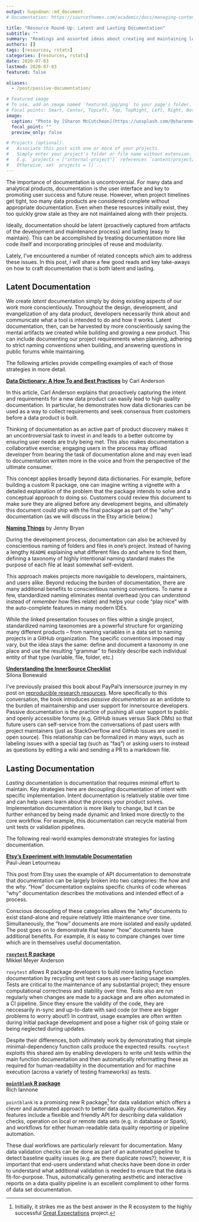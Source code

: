 ```yaml
---
output: hugodown::md_document
# Documentation: https://sourcethemes.com/academic/docs/managing-content/

title: "Resource Round-Up: Latent and Lasting Documentation"
subtitle: ""
summary: "Readings and assorted ideas about creating and maintaining low-overhead documentation"
authors: []
tags: [resources, rstats]
categories: [resources, rstats]
date: 2020-07-03
lastmod: 2020-07-03
featured: false

aliases:
  - /post/passive-documentation/

# Featured image
# To use, add an image named `featured.jpg/png` to your page's folder.
# Focal points: Smart, Center, TopLeft, Top, TopRight, Left, Right, BottomLeft, Bottom, BottomRight.
image:
  caption: "Photo by [Sharon McCutcheon](https://unsplash.com/@sharonmccutcheon?utm_source=unsplash&amp;utm_medium=referral&amp;utm_content=creditCopyText) on Unsplash"
  focal_point: ""
  preview_only: false

# Projects (optional).
#   Associate this post with one or more of your projects.
#   Simply enter your project's folder or file name without extension.
#   E.g. `projects = ["internal-project"]` references `content/project/deep-learning/index.md`.
#   Otherwise, set `projects = []`.
---
```


The importance of documentation is uncontroversial. For many data and analytical products, documentation is the user interface and key to promoting user success and future reuse. However, when project timelines get tight, too many data products are considered complete without appropriate documentation. Even when these resources initially exist, they too quickly grow stale as they are not maintained along with their projects. 

Ideally, documentation should be latent (proactively captured from artifacts of the development and maintenance process) and lasting (easy to maintain). This can be accomplished by treating documentation more like code itself and incorporating principles of reuse and modularity. 

Lately, I've encountered a number of related concepts which aim to address these issues. In this post, I will share a few good reads and key take-aways on how to craft documentation that is both latent and lasting. 

## Latent Documentation

We create *latent* documentation simply by doing existing aspects of our work more conscientiously. Throughout the design, development, and evangelization of any data product, developers necessarily think about and communicate what a tool is intended to do and how it works. Latent documentation, then, can be harvested by more conscientiously saving the mental artifacts we created while building and growing a new product. This can include documenting our project requirements when planning, adhering to strict naming conventions when building, and answering questions in public forums while maintaining. 

The following articles provide compelling examples of each of those strategies in more detail.

[**Data Dictionary: A How To and Best Practices**](https://medium.com/@leapingllamas/data-dictionary-a-how-to-and-best-practices-a09a685dcd61) by Carl Anderson

In this article, Carl Anderson explains that proactively capturing the intent and requirements for a new data product can easily lead to high quality documentation. In particular, he demonstrates how data dictionaries can be used as a way to collect requirements and seek consensus from customers before a data product is built.

Thinking of documentation as an active part of product discovery makes it an uncontroversial task to invest in and leads to a better outcome by ensuring user needs are truly being met. This also makes documentation a collaborative exercise; engaging users in the process may offload developer from bearing the task of documentation alone and may even lead to documentation written more in the voice and from the perspective of the ultimate consumer.

This concept applies broadly beyond data dictionaries. For example, before building a custom R package, one can imagine writing a vignette with a detailed explanation of the problem that the package intends to solve and a conceptual approach to doing so. Customers could review this document to make sure they are aligned before any development begins, and ultimately this document could ship with the final package as part of the "why" documentation (as we will discuss in the Etsy article below.)

[**Naming Things**](https://speakerdeck.com/jennybc/how-to-name-files) by Jenny Bryan

During the development process, documentation can also be achieved by conscientious naming of folders and files in one's project. Instead of having a lengthy `README` explaining what different files do and where to find them, defining a taxonomy of highly intentional naming standard makes the purpose of each file at least somewhat self-evident. 

This approach makes projects more navigable to developers, maintainers, and users alike. Beyond reducing the burden of documentation, there are many additional benefits to conscientious naming conventions. To name a few, standardized naming eliminates mental overhead (you can *understand* instead of *remember* how files relate) and helps your code "play nice" with the auto-complete features in many modern IDEs.

While the linked presentation focuses on files within a single project, standardized naming taxonomies are a powerful structure for organizing many different products -- from naming variables in a data set to naming projects in a GitHub organization. The specific conventions imposed may vary, but the idea stays the same: define and document a taxonomy in one place and use the resulting "grammar" to flexibly describe each individual entity of that type (variable, file, folder, etc.)

[**Understanding the InnerSource Checklist**](http://innersourcecommons.org/checklist/)    
Silona Bonewald

I've previously praised this book about PayPal's innersource journey in my post on [reproducible research resources](/post/resource-roundup-reproducible-research/). More specifically to this conversation, the book introduces *passive documentation* as an antidote to the burden of maintainership and user support for innersource developers. Passive documentation is the practice of pushing all user support to public and openly accessible forums (e.g. GitHub issues versus Slack DMs) so that future users can self-service from the conversations of past users with project maintainers (just as StackOverflow and GitHub issues are used in open source). This relationship can be formalized in many ways, such as labeling issues with a special tag (such as "faq") or asking users to instead as questions by editing a wiki and sending a PR to a markdown file. 

## Lasting Documentation

*Lasting* documentation is documentation that requires minimal effort to maintain. Key strategies here are decoupling documentation of intent with specific implementation. Intent documentation is relatively stable over time and can help users learn about the process your product solves. Implementation documentation is more likely to change, but it can be further enhanced by being made dynamic and linked more directly to the core workflow. For example, this documentation can recycle material from unit tests or validation pipelines.

The following real-world examples demonstrate strategies for lasting documentation.

[**Etsy's Experiment with Immutable Documentation**](https://codeascraft.com/2018/10/10/etsys-experiment-with-immutable-documentation/)    
Paul-Jean Letourneau

This post from Etsy uses the example of API documentation to demonstrate that documentation can be largely broken into two categories: the *how* and the *why*. "How" documentation explains specific chunks of code whereas "why" documentation describes the motivations and intended effect of a process. 

Conscious decoupling of these categories allows the "why" documents to exist stand-alone and require relatively little maintenance over time. Simultaneously, the "how" documents are more isolated and easily updated. The post goes on to demonstrate that leaner "how" documents have additional benefits. For example, it is easy to compare changes over time which are in themselves useful documentation.

[**`roxytest` R package**](https://cloud.r-project.org/web/packages/roxytest/index.html)    
Mikkel Meyer Anderson

`roxytest` allows R package developers to build more lasting function documentation by recycling unit test cases as user-facing usage examples. Tests are critical to the maintenance of any substantial project; they ensure computational correctness and stability over time. Tests also are run regularly when changes are made to a package and are often automated in a CI pipeline. Since they ensure the validity of the code, they are neccesarily in-sync and up-to-date with said code (or there are bigger problems to worry about!) In contrast, usage examples are often written during initial package development and pose a higher risk of going stale or being neglected during updates. 

Despite their differences, both ultimately work by demonstrating that simple minimal-dependency function calls produce the expected results. `roxytest` exploits this shared aim by enabling developers to write unit tests within the main function documentation and then automatically reformatting these as required for human-readability in the documentation and for machine execution (across a variety of testing frameworks) as tests.

[**`pointblank` R package**](https://rich-iannone.github.io/pointblank/)    
Rich Iannone

`pointblank` is a promising new R package^[Initially, it strikes me as the best answer in the R ecosystem to the highly successful [Great Expectations](https://docs.greatexpectations.io/en/latest/) project.] for data validation which offers a clever and automated approach to better data quality documentation. Key features include a flexible and friendly API for describing data validation checks, operation on local or remote data sets (e.g. in database or Spark), and workflows for either human-readable data quality reporting or pipeline automation. 

These dual workflows are particularly relevant for documentation. Many data validation checks can be done as part of an automated pipeline to detect baseline quality issues (e.g. are there duplicate rows?); however, it is important that end-users understand what checks have been done in order to understand what additional validation is needed to ensure that the data is fit-for-purpose. Thus, automatically generating aesthetic and interactive reports on a data quality pipeline is an excellent compliment to other forms of data set documentation.
